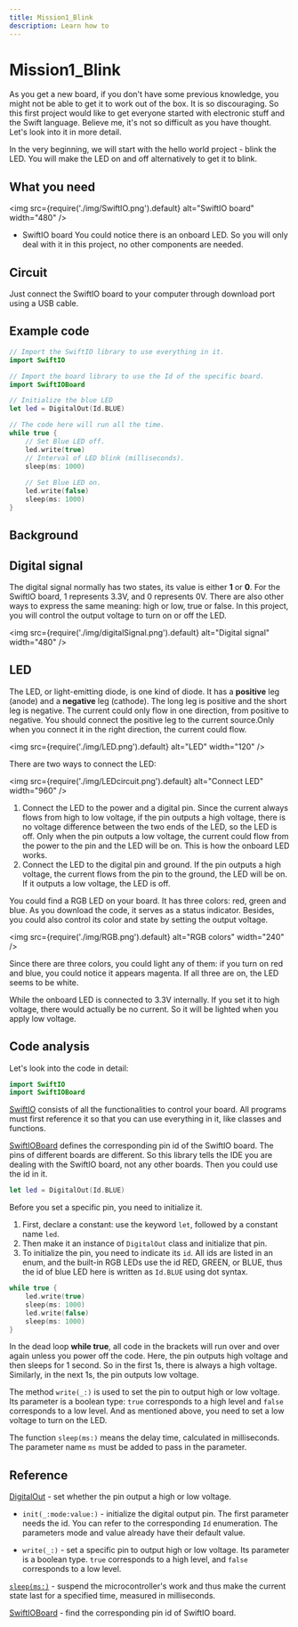 ```yaml
---
title: Mission1_Blink
description: Learn how to
---
```


# Mission1_Blink

As you get a new board, if you don't have some previous knowledge, you might not be able to get it to work out of the box. It is so discouraging. So this first project would like to get everyone started with electronic stuff and the Swift language. Believe me, it's not so difficult as you have thought. Let's look into it in more detail.

In the very beginning, we will start with the hello world project - blink the LED. You will make the LED on and off alternatively to get it to blink.

## What you need

<img
  src={require('./img/SwiftIO.png').default}
  alt="SwiftIO board" width="480"
/>

- SwiftIO board
You could notice there is an onboard LED. So you will only deal with it in this project, no other components are needed.




## Circuit
Just connect the SwiftIO board to your computer through download port using a USB cable.



## Example code

```swift
// Import the SwiftIO library to use everything in it.
import SwiftIO

// Import the board library to use the Id of the specific board. 
import SwiftIOBoard

// Initialize the blue LED 
let led = DigitalOut(Id.BLUE)

// The code here will run all the time. 
while true { 
    // Set Blue LED off. 
    led.write(true) 
    // Interval of LED blink (milliseconds).
    sleep(ms: 1000) 
     
    // Set Blue LED on. 
    led.write(false) 
    sleep(ms: 1000)
}
```


## Background

## Digital signal

The digital signal normally has two states, its value is either **1** or **0**. For the SwiftIO board, 1 represents 3.3V, and 0 represents 0V. There are also other ways to express the same meaning: high or low, true or false. In this project, you will control the output voltage to turn on or off the LED.

<img
  src={require('./img/digitalSignal.png').default}
  alt="Digital signal" width="480"
/>

## LED

The LED, or light-emitting diode, is one kind of diode. It has a **positive** leg (anode) and a **negative** leg (cathode). The long leg is positive and the short leg is negative. The current could only flow in one direction, from positive to negative. You should connect the positive leg to the current source.Only when you connect it in the right direction, the current could flow.

<img
  src={require('./img/LED.png').default}
  alt="LED" width="120"
/>

There are two ways to connect the LED:

<img
  src={require('./img/LEDcircuit.png').default}
  alt="Connect LED" width="960"
/>

1. Connect the LED to the power and a digital pin. Since the current always flows from high to low voltage, if the pin outputs a high voltage, there is no voltage difference between the two ends of the LED, so the LED is off. Only when the pin outputs a low voltage, the current could flow from the power to the pin and the LED will be on. This is how the onboard LED works.
2. Connect the LED to the digital pin and ground. If the pin outputs a high voltage, the current flows from the pin to the ground, the LED will be on. If it outputs a low voltage, the LED is off.

You could find a RGB LED on your board. It has three colors: red, green and blue. As you download the code, it serves as a status indicator. Besides, you could also control its color and state by setting the output voltage.

<img
  src={require('./img/RGB.png').default}
  alt="RGB colors" width="240"
/>

Since there are three colors, you could light any of them: if you turn on red and blue, you could notice it appears magenta. If all three are on, the LED seems to be white.

While the onboard LED is connected to 3.3V internally. If you set it to high voltage, there would actually be no current. So it will be lighted when you apply low voltage.



## Code analysis

Let's look into the code in detail:

```swift
import SwiftIO
import SwiftIOBoard
```
[SwiftIO](https://swiftioapi.madmachine.io/) consists of all the functionalities to control your board. All programs must first reference it so that you can use everything in it, like classes and functions.

[SwiftIOBoard](https://github.com/madmachineio/MadBoards/blob/main/Sources/SwiftIOBoard/Id.swift) defines the corresponding pin id of the SwiftIO board. The pins of different boards are different. So this library tells the IDE you are dealing with the SwiftIO board, not any other boards. Then you could use the id in it.

```swift
let led = DigitalOut(Id.BLUE)
```

Before you set a specific pin, you need to initialize it. 

1. First, declare a constant: use the keyword `let`, followed by a constant name `led`.
2. Then make it an instance of `DigitalOut` class and initialize that pin.
3. To initialize the pin, you need to indicate its `id`. All ids are listed in an enum, and the built-in RGB LEDs use the id RED, GREEN, or BLUE, thus the id of blue LED here is written as `Id.BLUE` using dot syntax.

```swift
while true { 
    led.write(true) 
    sleep(ms: 1000) 
    led.write(false) 
    sleep(ms: 1000)
}
```

In the dead loop **while true**, all code in the brackets will run over and over again unless you power off the code. Here, the pin outputs high voltage and then sleeps for 1 second. So in the first 1s, there is always a high voltage. Similarly, in the next 1s, the pin outputs low voltage.

The method `write(_:)` is used to set the pin to output high or low voltage. Its parameter is a boolean type: `true` corresponds to a high level and `false` corresponds to a low level. And as mentioned above, you need to set a low voltage to turn on the LED.

The function `sleep(ms:)` means the delay time, calculated in milliseconds. The parameter name `ms` must be added to pass in the parameter.

## Reference

[DigitalOut](https://swiftioapi.madmachine.io/Classes/DigitalOut.html) - set whether the pin output a high or low voltage.

- `init(_:mode:value:)` - initialize the digital output pin. The first parameter needs the id. You can refer to the corresponding `Id` enumeration. The parameters mode and value already have their default value.

- `write(_:)` - set a specific pin to output high or low voltage. Its parameter is a boolean type. `true` corresponds to a high level, and `false` corresponds to a low level.

[`sleep(ms:)`](https://swiftioapi.madmachine.io/Functions.html#/s:7SwiftIO5sleep2msySi_tF) - suspend the microcontroller's work and thus make the current state last for a specified time, measured in milliseconds.

[SwiftIOBoard](https://github.com/madmachineio/MadBoards/blob/main/Sources/SwiftIOBoard/Id.swift) - find the corresponding pin id of SwiftIO board.

